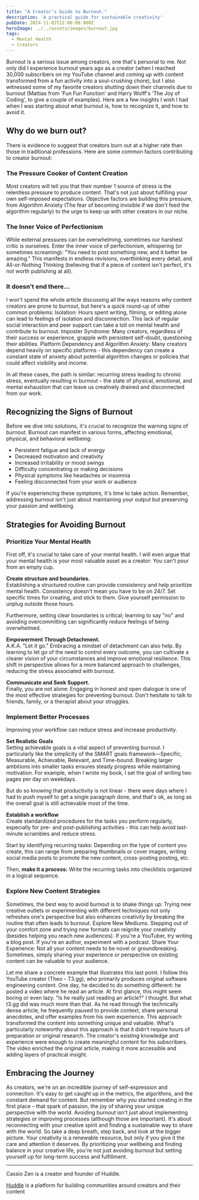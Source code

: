 ```yaml
---
title: "A Creator's Guide to Burnout."
description: 'A practical guide for sustainable creativity'
pubDate: 2024-11-02T22:00:00.000Z
heroImage: ../../assets/images/burnout.jpg
tags:
  - Mental Health
  - Creators
---
```


Burnout is a serious issue among creators, one that's personal to me. Not only did I experience burnout years ago as a creator (when I reached 30,000 subscribers on my YouTube channel and coming up with content transformed from a fun activity into a soul-crushing chore), but I also witnessed some of my favorite creators shutting down their channels due to burnout (Mattias from 'Fun Fun Function' and Harry Wolff's 'The Joy of Coding', to give a couple of examples).
Here are a few insights I wish I had when I was starting about what burnout is, how to recognize it, and how to avoid it.

## Why do we burn out?

There is evidence to suggest that creators burn out at a higher rate than those in traditional professions. Here are some common factors contributing to creator burnout:

### The Pressure Cooker of Content Creation

Most creators will tell you that their number 1 source of stress is the relentless pressure to produce content. That's not just about fulfilling your own self-imposed expectations. Objective factors are building this pressure, from Algorithm Anxiety (The fear of becoming invisible if we don't feed the algorithm regularly) to the urge to keep up with other creators in our niche.

### The Inner Voice of Perfectionism

While external pressures can be overwhelming, sometimes our harshest critic is ourselves. Enter the inner voice of perfectionism, whispering (or sometimes screaming): "You need to post something new, and it better be amazing."
This manifests in endless revisions, overthinking every detail, and All-or-Nothing Thinking (believing that if a piece of content isn't perfect, it's not worth publishing at all).

### It doesn't end there...

I won't spend the whole article discussing all the ways reasons why content creators are prone to burnout, but here's a quick round-up of other common problems:
Isolation: Hours spent writing, filming, or editing alone can lead to feelings of isolation and disconnection. This lack of regular social interaction and peer support can take a toll on mental health and contribute to burnout.
Imposter Syndrome: Many creators, regardless of their success or experience, grapple with persistent self-doubt, questioning their abilities.
Platform Dependency and Algorithm Anxiety: Many creators depend heavily on specific platforms - this dependency can create a constant state of anxiety about potential algorithm changes or policies that could affect visibility and income.

In all these cases, the path is similar: recurring stress leading to chronic stress, eventually resulting in burnout – the state of physical, emotional, and mental exhaustion that can leave us creatively drained and disconnected from our work.

## Recognizing the Signs of Burnout

Before we dive into solutions, it's crucial to recognize the warning signs of burnout. Burnout can manifest in various forms, affecting emotional, physical, and behavioral wellbeing:

- Persistent fatigue and lack of energy
- Decreased motivation and creativity
- Increased irritability or mood swings
- Difficulty concentrating or making decisions
- Physical symptoms like headaches or insomnia
- Feeling disconnected from your work or audience

If you're experiencing these symptoms, it's time to take action. Remember, addressing burnout isn't just about maintaining your output but preserving your passion and wellbeing.

## Strategies for Avoiding Burnout

### Prioritize Your Mental Health

First off, it's crucial to take care of your mental health. I will even argue that your mental health is your most valuable asset as a creator: You can't pour from an empty cup.

**Create structure and boundaries.**  
 Establishing a structured routine can provide consistency and help prioritize mental health. Consistency doesn't mean you have to be on 24/7. Set specific times for creating, and stick to them. Give yourself permission to unplug outside those hours.

Furthermore, setting clear boundaries is critical; learning to say "no" and avoiding overcommitting can significantly reduce feelings of being overwhelmed.

**Empowerment Through Detachment.**  
 A.K.A. "Let it go."
Embracing a mindset of detachment can also help. By learning to let go of the need to control every outcome, you can cultivate a clearer vision of your circumstances and improve emotional resilience. This shift in perspective allows for a more balanced approach to challenges, reducing the stress associated with burnout.

**Communicate and Seek Support.**  
 Finally, you are not alone: Engaging in honest and open dialogue is one of the most effective strategies for preventing burnout. Don't hesitate to talk to friends, family, or a therapist about your struggles.

### Implement Better Processes

Improving your workflow can reduce stress and increase productivity.

**Set Realistic Goals**  
 Setting achievable goals is a vital aspect of preventing burnout. I particularly like the simplicity of the SMART goals framework—Specific, Measurable, Achievable, Relevant, and Time-bound. Breaking larger ambitions into smaller tasks ensures steady progress while maintaining motivation. For example, when I wrote my book, I set the goal of writing two pages per day on weekdays.

But do so knowing that productivity is not linear - there were days where I had to push myself to get a single paragraph done, and that's ok, as long as the overall goal is still achievable most of the time.

**Establish a workflow**  
 Create standardized procedures for the tasks you perform regularly, especially for pre- and post-publishing activities - this can help avoid last-minute scrambles and reduce stress.

Start by identifying recurring tasks: Depending on the type of content you create, this can range from preparing thumbnails or cover images, writing social media posts to promote the new content, cross-posting posting, etc.

Then, **make it a process:** Write the recurring tasks into checklists organized in a logical sequence.

### Explore New Content Strategies

Sometimes, the best way to avoid burnout is to shake things up: Trying new creative outlets or experimenting with different techniques not only refreshes one's perspective but also enhances creativity by breaking the routine that often leads to burnout.
Explore New Mediums. Stepping out of your comfort zone and trying new formats can reignite your creativity (besides helping you reach new audiences). If you're a YouTuber, try writing a blog post. If you're an author, experiment with a podcast.
Share Your Experience: Not all your content needs to be novel or groundbreaking. Sometimes, simply sharing your experience or perspective on existing content can be valuable to your audience.

Let me share a concrete example that illustrates this last point. I follow this YouTube creator (Theo - T3.gg), who primarily produces original software engineering content. One day, he decided to do something different: he posted a video where he read an article.
At first glance, this might seem boring or even lazy. "Is he really just reading an article?" I thought. But what t3.gg did was much more than that. As he read through the technically dense article, he frequently paused to provide context, share personal anecdotes, and offer examples from his own experience. This approach transformed the content into something unique and valuable.
What's particularly noteworthy about this approach is that it didn't require hours of preparation or original research. The creator's existing knowledge and experience were enough to create meaningful content for his subscribers. The video enriched the original article, making it more accessible and adding layers of practical insight.

## Embracing the Journey

As creators, we're on an incredible journey of self-expression and connection. It's easy to get caught up in the metrics, the algorithms, and the constant demand for content. But remember why you started creating in the first place – that spark of passion, the joy of sharing your unique perspective with the world.
Avoiding burnout isn't just about implementing strategies or improving processes (although those are important). It's about reconnecting with your creative spirit and finding a sustainable way to share with the world.
So take a deep breath, step back, and look at the bigger picture. Your creativity is a renewable resource, but only if you give it the care and attention it deserves. By prioritizing your wellbeing and finding balance in your creative life, you're not just avoiding burnout but setting yourself up for long-term success and fulfillment.

---

Cassio Zen is a creator and founder of Huddle.

<a href='https://www.huddle.cc'>Huddle</a> is a platform for building communities around creators and
their content
